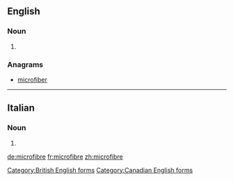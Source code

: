 ==English==

===Noun===
{{en-noun}}

# {{alternative spelling of|microfiber|lang=en}}

===Anagrams===
* [[microfiber#English|microfiber]]

[[Category:British English forms]]
[[Category:Canadian English forms]]

----

==Italian==

===Noun===
{{head|it|plural|g=f}}

# {{plural of|microfibra|lang=it}}

[[de:microfibre]]
[[fr:microfibre]]
[[zh:microfibre]]